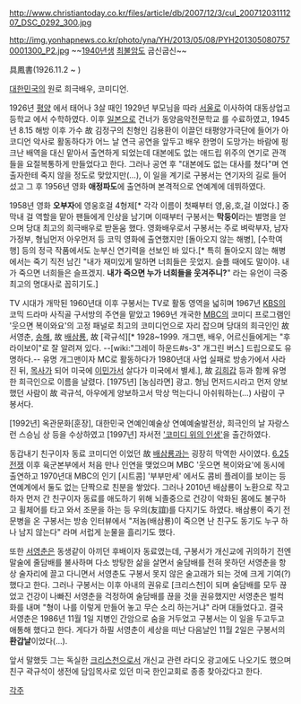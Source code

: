 http://www.christiantoday.co.kr/files/article/db/2007/12/3/cul_20071203111207_DSC_0292_300.jpg

http://img.yonhapnews.co.kr/photo/yna/YH/2013/05/08/PYH2013050807570001300_P2.jpg
~~[[1940년]]생 [[최불암]]도 굽신굽신~~

具鳳書(1926.11.2 ~ )

[[대한민국]]의 원로 희극배우, 코미디언. 

1926년 [[평양]] 에서 태어나 3살 때인 1929년 부모님을 따라 [[서울]]로 이사하여 대동상업고등학교 에서 수학하였다. 이후 [[일본]]으로 건너가 동양음악전문학교 를 수료하였고, 1945년 8.15 해방 이후 가수 故 김정구의 친형인 김용환이 이끌던 태평양가극단에 들어가 아코디언 악사로 활동하다가 어느 날 연극 공연을 앞두고 배우 한명이 도망가는 바람에 펑크난 배역을 대신 맡아서 출연하게 되었는데 대본에도 없는 애드립 위주의 연기로 관객들을 요절복통하게 만들었다고 한다. 그러나 공연 후 "대본에도 없는 대사를 쳤다"며 연출자한테 죽지 않을 정도로 맞았지만(...), 이 일을 계기로 구봉서는 연기자의 길로 들어섰고 그 후 1956년 영화 '''애정파도'''에 출연하며 본격적으로 연예계에 데뷔하였다. 

1958년 영화 '''오부자'''에 영웅호걸 4형제[* 각각 이름이 첫째부터 영,웅,호,걸 이었다.] 중 막내 걸 역할을 맡아 팬들에게 인상을 남기며 이때부터 구봉서는 '''막둥이'''라는 별명을 얻으며 당대 최고의 희극배우로 받돋움 했다. 영화배우로서 구봉서는 주로 벼락부자, 남자 가정부, 형님먼저 아우먼저 등 코믹 영화에 출연했지만 [돌아오지 않는 해병], [수학여행] 등의 정극 작품에서도 눈부신 연기력을 선보인 바 있다.[* 특히 돌아오지 않는 해병에서는 죽기 직전 남긴 "내가 재미있게 말하면 너희들은 웃었지. 슬플 때에도 말이야. 내가 죽으면 너희들은 슬프겠지. '''내가 죽으면 누가 너희들을 웃겨주니?'''" 라는 유언이 극중 최고의 명대사로 꼽히기도.]

TV 시대가 개막된 1960년대 이후 구봉서는 TV로 활동 영역을 넓히며 1967년 [[KBS]]의 코믹 드라마 사직골 구서방의 주연을 맡았고 1969년 개국한 [[MBC]]의 코미디 프로그램인 '웃으면 복이와요'의 고정 패널로 최고의 코미디언으로 자리 잡으며 당대의 희극인인 故 서영춘, [[송해]], 故 [[배삼룡]], 故 [곽규석][* 1928~1999. 개그맨, 배우, 어르신들에게는 "후라이보이"로 잘 알려져 있다. --[wiki:"그레이 하운드#s-3" 개그린 버스] 드립으로도 유명하다.-- 유명 개그맨이자 MC로 활동하다가 1980년대 사업 실패로 방송가에서 사라진 뒤, [[목사]]가 되어 미국에 [[이민]]가서 살다가 미국에서 별세.], 故 [[김희갑]] 등과 함께 유명한 희극인으로 이름을 날렸다. 
{{{#!html
<iframe width="420" height="315" src="//www.youtube.com/embed/R2J0JgJ8CpA" frameborder="0" allowfullscreen></iframe>
}}}
[1975년] [농심라면] 광고. 형님 먼저드시라고 먼저 양보했던 사람이 故 곽규석, 아우에게 양보하고서 막상 먹는다니 아쉬워하는(...) 사람이 구봉서다.

[1992년] 옥관문화[훈장], 대한민국 연예인예술상 연예예술발전상, 희극인의 날 자랑스런 스승님 상 등을 수상하였고 [1997년] 자서전 [http://garykam.tistory.com/100 '코미디 위의 인생']을 출간하였다.   

동갑내기 친구이자 동료 코미디언 이었던 故 [[배삼룡]]과는 굉장히 막역한 사이였다. [[6.25 전쟁]] 이후 육군본부에서 처음 만나 인연을 맺었으며 MBC '웃으면 복이와요'에 동시에 출연하고 1970년대 MBC의 인기 [시트콤] '부부만세' 에서도 콤비 플레이를 보이는 등 연예계에서 둘도 없는 단짝으로 친분을 쌓았다. 그러나 2010년 배삼룡이 노환으로 작고하자 먼저 간 친구이자 동료를 애도하기 위해 뇌졸중으로 건강이 악화된 몸에도 불구하고 휠체어를 타고 와서 조문을 하는 등 우의(友誼)를 다지기도 하였다. 배삼룡이 죽기 전 문병을 온 구봉서는 방송 인터뷰에서 "저놈(배삼룡)이 죽으면 난 친구도 동기도 누구 하나 남지 않는다" 라며 서럽게 눈물을 흘리기도 했다. 

또한 [[서영춘]]은 동생같이 아끼던 후배이자 동료였는데, 구봉서가 개신교에 귀의하기 전엔 말술에 줄담배를 불사하며 다소 방탕한 삶을 살면서 술담배를 전혀 못하던 서영춘을 항상 술자리에 끌고 다니면서 서영춘도 구봉서 못지 않은 술고래가 되는 것에 크게 기여(?) 했다고 한다. 그러나 구봉서는 이후 아내의 권유로 [크리스천]이 되며 술담배를 모두 끊었고 건강이 나빠진 서영춘을 걱정하여 술담배를 끊을 것을 권유했지만 서영춘은 벌컥 화를 내며 "형이 나를 이렇게 만들어 놓고 무슨 소리 하는거냐" 라며 대들었다고. 결국 서영춘은 1986년 11월 1일 지병인 간암으로 숨을 거두었고 구봉서는 이 일을 두고두고 애통해 했다고 한다. 게다가 하필 서영춘이 세상을 떠난 다음날인 11월 2일은 구봉서의 '''환갑날'''이었다(...).

앞서 말했듯 그는 독실한 [[크리스천]]으로서 개신교 관련 라디오 광고에도 나오기도 했으며 친구 곽규석이 생전에 담임목사로 있던 미국 한인교회로 종종 찾아갔다고 한다.

[[각주]]
